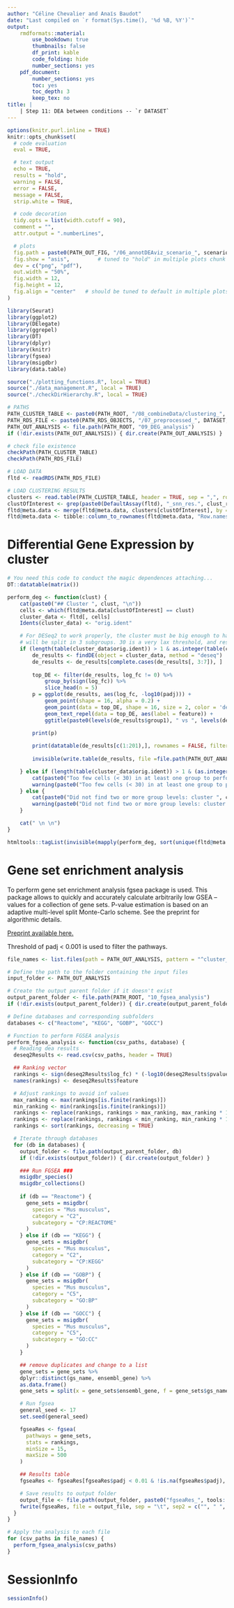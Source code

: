 ```yaml
---
author: "Céline Chevalier and Anaı̈s Baudot"
date: "Last compiled on `r format(Sys.time(), '%d %B, %Y')`"
output:
    rmdformats::material:
        use_bookdown: true
        thumbnails: false
        df_print: kable
        code_folding: hide
        number_sections: yes
    pdf_document:
        number_sections: yes
        toc: yes
        toc_depth: 3
        keep_tex: no
title: |
    | Step 11: DEA between conditions -- `r DATASET`
---
```


<!-- Javascript for zooming on figures (adapted from: https://stackoverflow.com/questions/40401680) -->

<!-- Jquery import conflicts with DT::datatable so needs to be commented here -->
<!-- <script src = "https://ajax.googleapis.com/ajax/libs/jquery/3.1.1/jquery.min.js"></script> -->
<!-- 
<style>
.zoomDiv {
  display: none;  
  position: fixed;
  top: 50%;
  left: 50%;
  z-index: 50;
  transform: translate(-50%, -50%);
  background-color: #FFFFFF;
  box-shadow: 0px 0px 50px #888888;
  width: fit-content;
  max-width: 90%;
  max-height: 90%;
  overflow: auto;
}

.zoomImg {
  width: 150%;
}
</style>

<script type = "text/javascript">
  $(document).ready(function() {
    $("body").prepend("<div class = \"zoomDiv\"><img src = \"\" class = \"zoomImg\"></div>");
    // onClick for all img except the zoomed one and link ones (filter)
    // use "img.zoom" and out.extra = "class = \"zoom\"" in chunk to specify manually which chunk images can be zoomed
    $("img:not(.zoomImg)").filter(":not(a *)").click(function() {
      $(".zoomImg").attr("src", $(this).attr("src"));
      $(".zoomDiv").show();
    })
    // onClick function for hiding div
    $("img.zoomImg").click(function() {
      $(".zoomDiv").hide();
    })
  })
</script> -->


```r
options(knitr.purl.inline = TRUE)
knitr::opts_chunk$set(
  # code evaluation
  eval = TRUE,

  # text output
  echo = TRUE,
  results = "hold",
  warning = FALSE,
  error = FALSE,
  message = FALSE,
  strip.white = TRUE,

  # code decoration
  tidy.opts = list(width.cutoff = 90),
  comment = "",
  attr.output = ".numberLines",

  # plots
  fig.path = paste0(PATH_OUT_FIG, "/06_annotDEAviz_scenario_", scenario, "_"),
  fig.show = "asis",         # tuned to "hold" in multiple plots chunk
  dev = c("png", "pdf"),
  out.width = "50%",
  fig.width = 12,
  fig.height = 12,
  fig.align = "center"   # should be tuned to default in multiple plots chunk
)
```

```r
library(Seurat)
library(ggplot2)
library(DElegate)
library(ggrepel)
library(DT)
library(dplyr)
library(knitr)
library(fgsea)
library(msigdbr)
library(data.table)

source("./plotting_functions.R", local = TRUE)
source("./data_management.R", local = TRUE)
source("./checkDirHierarchy.R", local = TRUE)
```

```r
# PATHS
PATH_CLUSTER_TABLE <- paste0(PATH_ROOT, "/08_combineData/clustering_", DATASET, "_scenario.", scenario, "_meth.", clust_meth, "_res.", clust_res, ".csv")
PATH_RDS_FILE <- paste0(PATH_RDS_OBJECTS, "/07_preprocessed_", DATASET, "_scenario.", scenario, ".rds")
PATH_OUT_ANALYSIS <- file.path(PATH_ROOT, "09_DEG_analysis")
if (!dir.exists(PATH_OUT_ANALYSIS)) { dir.create(PATH_OUT_ANALYSIS) }

# check file existence
checkPath(PATH_CLUSTER_TABLE)
checkPath(PATH_RDS_FILE)
```


```r
# LOAD DATA
fltd <- readRDS(PATH_RDS_FILE)

# LOAD CLUSTERING RESULTS
clusters <- read.table(PATH_CLUSTER_TABLE, header = TRUE, sep = ",", row.names = "cellIDs")
clustOfInterest <- grep(paste0(DefaultAssay(fltd), "_snn_res.", clust_res), names(clusters), value = TRUE)
fltd@meta.data <- merge(fltd@meta.data, clusters[clustOfInterest], by = 'row.names')
fltd@meta.data <- tibble::column_to_rownames(fltd@meta.data, "Row.names")
```

# Differential Gene Expression by cluster {.tabset .tabset-pills .tabset-fade}

```r
# You need this code to conduct the magic dependences attaching...
DT::datatable(matrix())
```

```r
perform_deg <- function(clust) {
    cat(paste0("## Cluster ", clust, "\n"))
    cells <- which(fltd@meta.data[clustOfInterest] == clust)
    cluster_data <- fltd[, cells]
    Idents(cluster_data) <- "orig.ident"

    # For DESeq2 to work properly, the cluster must be big enough to have cells from both conditions in a sufficient amount, as they
    # will be split in 3 subgroups. 30 is a very lax threshold, and results from clusters barely passing the check may not be trustworthy
    if (length(table(cluster_data$orig.ident)) > 1 & as.integer(table(cluster_data$orig.ident)[1]) >= 30 & as.integer(table(cluster_data$orig.ident)[2]) >= 30) {
        de_results <- findDE(object = cluster_data, method = "deseq")
        de_results <- de_results[complete.cases(de_results[, 3:7]), ]
    
        top_DE <- filter(de_results, log_fc != 0) %>%
            group_by(sign(log_fc)) %>%
            slice_head(n = 5)
        p = ggplot(de_results, aes(log_fc, -log10(padj))) +
            geom_point(shape = 16, alpha = 0.2) +
            geom_point(data = top_DE, shape = 16, size = 2, color = 'deeppink') +
            geom_text_repel(data = top_DE, aes(label = feature)) +
            ggtitle(paste0(levels(de_results$group1), " vs ", levels(de_results$group2), " for cluster ", clust))

        print(p)
    
        print(datatable(de_results[c(1:201),], rownames = FALSE, filter = "top", options = list(pageLength = 5, scrollX=T)))
    
        invisible(write.table(de_results, file =file.path(PATH_OUT_ANALYSIS, paste0("cluster_", clust, "_DEG_", levels(de_results$group1), "_vs_", levels(de_results$group2), ".csv")), col.names = TRUE, row.names = FALSE, sep = ","))

    } else if (length(table(cluster_data$orig.ident)) > 1 & (as.integer(table(cluster_data$orig.ident)[1]) < 30 | as.integer(table(cluster_data$orig.ident)[2]) < 30)) {
        cat(paste0("Too few cells (< 30) in at least one group to perform cell aggregates: cluster ", clust))
        warning(paste0("Too few cells (< 30) in at least one group to perform cell aggregates: cluster ", clust))
    } else {
        cat(paste0("Did not find two or more group levels: cluster ", clust))
        warning(paste0("Did not find two or more group levels: cluster ", clust))
    }

    cat(" \n \n")
}

htmltools::tagList(invisible(mapply(perform_deg, sort(unique(fltd@meta.data[,clustOfInterest])), SIMPLIFY = FALSE)))
```


# Gene set enrichment analysis {.tabset .tabset-pills .tabset-fade}

To perform gene set enrichment analysis fgsea package is used. This package allows to quickly and accurately calculate arbitrarily low GSEA --values
for a collection of gene sets. P-value estimation is based on an adaptive multi-level split Monte-Carlo scheme. See the preprint for algorithmic details.

<a href="https://www.biorxiv.org/content/10.1101/060012v3">Preprint available here.</a>


Threshold of padj < 0.001 is used to filter the pathways.

```r

file_names <- list.files(path = PATH_OUT_ANALYSIS, pattern = "^cluster_(\\d+)_DEG_.*\\.csv$", full.names = TRUE)

# Define the path to the folder containing the input files
input_folder <- PATH_OUT_ANALYSIS

# Create the output parent folder if it doesn't exist
output_parent_folder <- file.path(PATH_ROOT, "10_fgsea_analysis")
if (!dir.exists(output_parent_folder)) { dir.create(output_parent_folder) }

# Define databases and corresponding subfolders
databases <- c("Reactome", "KEGG", "GOBP", "GOCC")

# Function to perform FGSEA analysis
perform_fgsea_analysis <- function(csv_paths, database) {
  # Reading dea results
  deseq2Results <- read.csv(csv_paths, header = TRUE)

  ## Ranking vector
  rankings <- sign(deseq2Results$log_fc) * (-log10(deseq2Results$pvalue))
  names(rankings) <- deseq2Results$feature

  # Adjust rankings to avoid inf values
  max_ranking <- max(rankings[is.finite(rankings)])
  min_ranking <- min(rankings[is.finite(rankings)])
  rankings <- replace(rankings, rankings > max_ranking, max_ranking * 10)
  rankings <- replace(rankings, rankings < min_ranking, min_ranking * 10)
  rankings <- sort(rankings, decreasing = TRUE)

  # Iterate through databases
  for (db in databases) {
    output_folder <- file.path(output_parent_folder, db)
    if (!dir.exists(output_folder)) { dir.create(output_folder) }

    ### Run FGSEA ###
    msigdbr_species()
    msigdbr_collections()
    
    if (db == "Reactome") {
      gene_sets = msigdbr(
        species = "Mus musculus",
        category = "C2",
        subcategory = "CP:REACTOME"
      )
    } else if (db == "KEGG") {
      gene_sets = msigdbr(
        species = "Mus musculus",
        category = "C2",
        subcategory = "CP:KEGG"
      )
    } else if (db == "GOBP") {
      gene_sets = msigdbr(
        species = "Mus musculus",
        category = "C5",
        subcategory = "GO:BP"
      )
    } else if (db == "GOCC") {
      gene_sets = msigdbr(
        species = "Mus musculus",
        category = "C5",
        subcategory = "GO:CC"
      )
    }

    ## remove duplicates and change to a list
    gene_sets = gene_sets %>% 
    dplyr::distinct(gs_name, ensembl_gene) %>% 
    as.data.frame()
    gene_sets = split(x = gene_sets$ensembl_gene, f = gene_sets$gs_name)

    # Run fgsea
    general_seed <- 17
    set.seed(general_seed)

    fgseaRes <- fgsea(
      pathways = gene_sets,
      stats = rankings,
      minSize = 15,
      maxSize = 500
    )

    ## Results table
    fgseaRes <- fgseaRes[fgseaRes$padj < 0.01 & !is.na(fgseaRes$padj), ]

    # Save results to output folder
    output_file <- file.path(output_folder, paste0("fgseaRes_", tools::file_path_sans_ext(basename(csv_paths)), "_", db, ".csv"))
    fwrite(fgseaRes, file = output_file, sep = "\t", sep2 = c("", " ", ""))
  }
}

# Apply the analysis to each file
for (csv_paths in file_names) {
  perform_fgsea_analysis(csv_paths)
}
```

# SessionInfo

```r
sessionInfo()
```